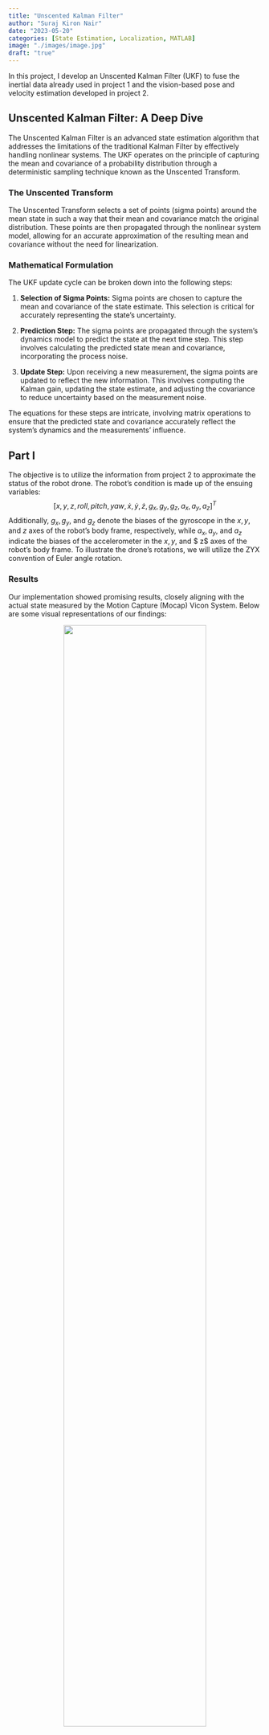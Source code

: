 ```yaml
---
title: "Unscented Kalman Filter"
author: "Suraj Kiron Nair"
date: "2023-05-20"
categories: [State Estimation, Localization, MATLAB]
image: "./images/image.jpg"
draft: "true"
---
```

In this project, I develop an Unscented Kalman Filter (UKF) to fuse the inertial data already
used in project 1 and the vision-based pose and velocity estimation developed in project 2.

## Unscented Kalman Filter: A Deep Dive

The Unscented Kalman Filter is an advanced state estimation algorithm that addresses the limitations of the traditional Kalman Filter by effectively handling nonlinear systems. The UKF operates on the principle of capturing the mean and covariance of a probability distribution through a deterministic sampling technique known as the Unscented Transform.

### The Unscented Transform

The Unscented Transform selects a set of points (sigma points) around the mean state in such a way that their mean and covariance match the original distribution. These points are then propagated through the nonlinear system model, allowing for an accurate approximation of the resulting mean and covariance without the need for linearization.

### Mathematical Formulation

The UKF update cycle can be broken down into the following steps:

1. **Selection of Sigma Points:** Sigma points are chosen to capture the mean and covariance of the state estimate. This selection is critical for accurately representing the state's uncertainty.

2. **Prediction Step:** The sigma points are propagated through the system's dynamics model to predict the state at the next time step. This step involves calculating the predicted state mean and covariance, incorporating the process noise.

3. **Update Step:** Upon receiving a new measurement, the sigma points are updated to reflect the new information. This involves computing the Kalman gain, updating the state estimate, and adjusting the covariance to reduce uncertainty based on the measurement noise.

The equations for these steps are intricate, involving matrix operations to ensure that the predicted state and covariance accurately reflect the system's dynamics and the measurements' influence.

## Part I

The objective is to utilize the information from project 2 to approximate the status of the robot drone. The robot's condition is made up of the ensuing variables: 
$$ [x, y, z, roll, pitch, yaw, \dot{x}, \dot{y}, \dot{z}, g_x, g_y, g_z, a_x, a_y, a_z]^T $$
 Additionally, $g_x, g_y$, and $g_z$ denote the biases of the gyroscope in the $x, y$, and $z$ axes of the robot's body frame, respectively, while $a_x, a_y$, and $a_z$ indicate the biases of the accelerometer in the $x, y,$ and $ z$ axes of the robot's body frame. To illustrate the drone's rotations, we will utilize the ZYX convention of Euler angle rotation.

### Results 

Our implementation showed promising results, closely aligning with the actual state measured by the Motion Capture (Mocap) Vicon System. Below are some visual representations of our findings:

<p align="center">
<img src="./images/result1.png" width="75%"/><br/>
Part1 Dataset1 State Estimation Result
</p>


<p align="center">
<img src="./images/result2.png" width="75%"/><br/>
Part1 Dataset2 State Estimation Result
</p>

The results show the estimated state versus the actual state for Dataset 1 and 2, illustrating the UKF's accuracy in tracking the drone's position and orientation.





These images provide a visual understanding of the UKF's performance and the impact of relying on different sets of measurements for state estimation.

## Part 2

The problem at hand involves using the Unscented Kalman Filter to predict the position, velocity, and orientation of a drone, with the help of only velocity measurements from the Vicon sensor and control inputs from the IMU. This means that the predictions for position and velocity are expected to be quite accurate, but the orientation in the z axis may drift due to the lack of Vicon measurements. The prediction step remains the same as in Part 1, but the observation model in the update step needs to be modified since the linear velocity data is in the camera frame and needs to be converted to the world frame.
$$Z_t = g(x_2, x_3, w^c_w) + v = R^C_B*R^B_W x_3 - R^C_BS(r^B_{BC}) R^B_C * w^C_W + v
$$
Where: $S$ is the skew symmetric matrix of the vector that points from the camera to the body(IMU) expressed in the body frame and v is the noise.In the context of implementing the Unscented Kalman Filter, the problem is that the observation model is nonlinear. To approximate the Gaussian probability distribution of the output of the model, we need to perform the Unscented Transform, as we did in Part 1. However, unlike Part 1, the noises are not part of the dynamic equations and are just added at the end. Therefore, we do not need to augment the state vector. The mean of the output of the observation model and the covariance are calculated as in Part 1. The cross-covariance between input and output is also calculated using the cross-covariance matrix.

$${\mu_{k}=\sum_{i=0}^{2\pi}W_{i}^{(m)}\hat{\mathcal{Y}}_{k}^{(i)},}$$

$${S_{k}=\sum_{i=0}^{2\pi}W_{i}^{(c)}(\hat{\mathcal{\mathcal{Y}}}_{k}^{(i)}-\mu_{k})(\hat{\mathcal{\mathcal{Y}}_{k}}^{(i)}-\mu_{k})^{T}+R_{k},}$$

$${C_{k}=\sum_{i=0}^{2\pi}W_{i}^{(c)}(\mathcal{X}_{k}^{-(i)}-m_{k}^{-})(\hat{\mathcal{Y}}_{k}^{(i)}-\mu_{k})^{\top}.}$$

We then update the mean and covariance using the following equations
$$K_k = C_k S_k^{-1} $$
$$m_k = \bar{m}_{k} + K_k [y_k - \mu_k]$$
$$p_k = \bar{p}_{k}- K_k S_k K_k^{\top}$$

## Results

<p align="center">
<img src="./images/result3.png" width="75%"/><br/>
Part 2 Dataset 1 State Estimation Results
</p>
<p align="center">
<img src="./images/result4.png" width="75%"/><br/>
Part 2 Dataset 2 State Estimation Results
</p>

The results demonstrates the drift encountered  when relying solely on velocity measurements, highlighting the challenges of maintaining accurate orientation estimation without direct positional data.

The project underscored the effectiveness of the Unscented Kalman Filter in handling nonlinearities and uncertainties inherent in real-world robotic localization and navigation tasks. Through this hands-on experience, we gained deeper insights into the challenges and complexities of state estimation, paving the way for future advancements in robotic autonomy.


